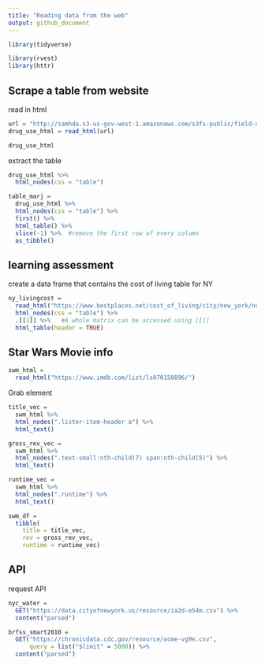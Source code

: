 ```yaml
---
title: "Reading data from the web"
output: github_document
---
```


```r
library(tidyverse)

library(rvest)
library(httr)
```

## Scrape a table from website 
read in html 
```r
url = "http://samhda.s3-us-gov-west-1.amazonaws.com/s3fs-public/field-uploads/2k15StateFiles/NSDUHsaeShortTermCHG2015.htm"
drug_use_html = read_html(url)

drug_use_html
```

extract the table 
```r
drug_use_html %>%
  html_nodes(css = "table")

table_marj = 
  drug_use_html %>% 
  html_nodes(css = "table") %>% 
  first() %>%
  html_table() %>%
  slice(-1) %>%  #remove the first row of every column
  as_tibble()
```

## learning assessment 
create a data frame that contains the cost of living table for NY
```r
ny_livingcost = 
  read_html("https://www.bestplaces.net/cost_of_living/city/new_york/new_york") %>%
  html_nodes(css = "table") %>%
  .[[1]] %>%   #A whole matrix can be accessed using [[]] 
  html_table(header = TRUE)
```


## Star Wars Movie info 
```r
swm_html = 
  read_html("https://www.imdb.com/list/ls070150896/")
```

Grab element
```r
title_vec = 
  swm_html %>%
  html_nodes(".lister-item-header a") %>%
  html_text()

gross_rev_vec = 
  swm_html %>%
  html_nodes(".text-small:nth-child(7) span:nth-child(5)") %>%
  html_text()

runtime_vec = 
  swm_html %>%
  html_nodes(".runtime") %>%
  html_text()

swm_df = 
  tibble(
    title = title_vec,
    rev = gross_rev_vec,
    runtime = runtime_vec)
```

## API
request API
```r
nyc_water = 
  GET("https://data.cityofnewyork.us/resource/ia2d-e54m.csv") %>% 
  content("parsed")
```

```r
brfss_smart2010 = 
  GET("https://chronicdata.cdc.gov/resource/acme-vg9e.csv",
      query = list("$limit" = 5000)) %>% 
  content("parsed")
```


```r
```